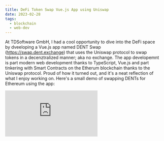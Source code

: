 ```yaml
---
title: DeFi Token Swap Vue.js App using Uniswap 
date: 2023-02-28
tags:
  - blockchain
  - web-dev
---
```

At TDSoftware GmbH, I had a cool opportunity to dive into the DeFi space by dveeloping a Vue.js app named DENT Swap (https://swap.dent.exchange) that uses the Uniswap protocol to swap tokens in a decenztralized manner; aka no exchange.
The app developemnt is part modern web development thanks to TypeScript, Vue.js and part tinkering with Smart Contracts on the Etherum blockchain thanks to the Uniswap protocol. Proud of how it turned out, and it's a neat reflection of what I enjoy working on.
Here's a small demo of swapping DENTs for Ethereum using the app: 
<div style={{ padding: "48.23% 0 0 0", position: "relative" }}>
  <iframe 
    src="https://player.vimeo.com/video/854522289?h=7a52786b64&autoplay=1&loop=1&color=c9ff23&title=0&byline=0&portrait=0" 
    style={{ position: "absolute", top: 0, left: 0, width: "100%", height: "100%" }}
    frameBorder="0" 
    allow="autoplay; fullscreen; picture-in-picture" 
    allowFullScreen
  />
</div>
Music: Masta Ace - Block Episode 
    
